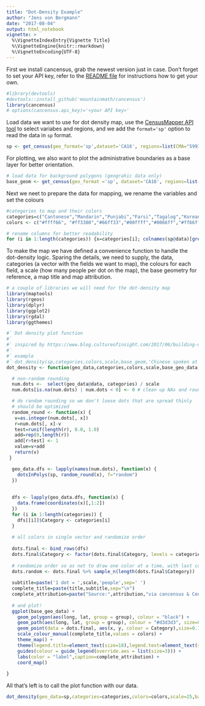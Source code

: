 ```yaml
---
title: "Dot-Density Example"
author: "Jens von Bergmann"
date: "2017-08-04"
output: html_notebook
vignette: >
  %\VignetteIndexEntry{Vignette Title}
  %\VignetteEngine{knitr::rmarkdown}
  %\VignetteEncoding{UTF-8}
---
```


First we install cancensus, grab the newest version just in case. Don't forget to set your API key, refer to the [README file](https://github.com/mountainMath/cancensus) for instructions how to get your own.
```r
#library(devtools)
#devtools::install_github('mountainmath/cancensus')
library(cancensus)
# options(cancensus.api_key)='<your API key>'
```

Load data we want to use for dot density map, use the [CensusMapper API tool](https://censusmapper.ca/api) to select variabes and regions, and we add the `format='sp'` option to read the data in `sp` format.
```r
sp <- get_census(geo_format='sp',dataset='CA16', regions=list(CMA="59933"), vectors=c("v_CA16_2066","v_CA16_2060","v_CA16_1916","v_CA16_1727","v_CA16_1937","v_CA16_1958","v_CA16_1973"), level='DA')
```

For plotting, we also want to plot the administrative boundaries as a base layer for better orientation.
```r
# load data for background polygons (geograhic data only)
base_geom <- get_census(geo_format ='sp', dataset='CA16', regions=list(CMA="59933"),  level='CSD')
```

Next we neet to prepare the data for mapping, we rename the variables and set the colours
```r

#categories to map and their colors
categories=c("Cantonese","Mandarin","Punjabi","Farsi","Tagalog","Korean","Spanish")
colors <- c("#ffff66", "#ff3300","#66ff33","#00ffff","#0066ff","#ff66ff","#6600cc")

# rename columns for better readability
for (i in 1:length(categories)) {x=categories[i]; colnames(sp@data)[grep(x,colnames(sp@data))]<-x}
```


To make the map we have defined a convenience function to handle the dot-density logic. Sparing the details, we need to supply, the data, categories (a vector with the fields we want to map), the colours for each field, a scale (how many people per dot on the map), the base geometry for reference, a map title and map attribution.
```r
# a couple of libraries we will need for the dot-density map
library(maptools)
library(rgeos)
library(dplyr)
library(ggplot2)
library(rgdal)
library(ggthemes)

#` Dot density plot function
#`
#` inspired by https://www.blog.cultureofinsight.com/2017/06/building-dot-density-maps-with-uk-census-data-in-r/
#`
#` example
#` dot_density(sp,categories,colors,scale,base_geom,'Chinese spoken at Home')
dot_density <- function(geo_data,categories,colors,scale,base_geo_data,title,attribution){

  # non-random rounding
  num.dots <-  select(geo_data@data, categories) / scale  
  num.dots[is.na(num.dots) | num.dots < 0] <- 0 # clean up NAs and rounding issues

  # do random rounding so we don't loose dots that are spread thinly
  # should be optimized
  random_round <- function(x) {
   v=as.integer(num.dots[, x])
   r=num.dots[, x]-v
   test=runif(length(r), 0.0, 1.0)
   add=rep(0,length(r))
   add[r>test] <- 1
   value=v+add
   return(v)
 }

  geo_data.dfs <- lapply(names(num.dots), function(x) {
    dotsInPolys(sp, random_round(x), f="random")
  })
  
  
  dfs <- lapply(geo_data.dfs, function(x) {
    data.frame(coordinates(x)[,1:2])
  })
  for (i in 1:length(categories)) {
    dfs[[i]]$Category <- categories[i]
  }
  
  # all colors in single vector and randomize order
  
  dots.final <- bind_rows(dfs)
  dots.final$Category <- factor(dots.final$Category, levels = categories)
  
  # randomize order so as not to draw one color at a time, with last color on top.
  dots.random <- dots.final %>% sample_n(length(dots.final$Category))
  
  subtitle=paste('1 dot = ',scale,'people',sep=' ')
  complete_title=paste(title,subtitle,sep="\n")
  complete_attribution=paste("Source:",attribution,"via cancensus & CensusMapper.ca")
  
  # and plot!
  ggplot(base_geo_data) +
    geom_polygon(aes(long, lat, group = group), colour = "black") +
    geom_path(aes(long, lat, group = group), colour = "#d3d3d3", size=0.1) +
    geom_point(data = dots.final, aes(x, y, colour = Category),size=0.1,alpha=0.7) +
    scale_colour_manual(complete_title,values = colors) +
    theme_map() +
    theme(legend.title=element_text(size=18),legend.text=element_text(size=18),plot.background = element_rect(fill = "#eeeeee"), legend.position = "top") +
    guides(colour = guide_legend(override.aes = list(size=3))) +
    labs(color = "label",caption=complete_attribution) +
    coord_map()
  
}
```

All that's left is to call the plot function with our data.

```r
dot_density(geo_data=sp,categories=categories,colors=colors,scale=25,base_geo_data=base_geom,'Most Common Non-Official Languages at Home',attribution="StatCan Census 2016")
```

